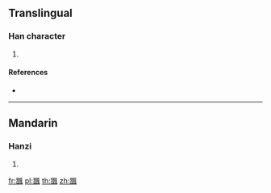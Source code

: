 {{character info/new}}
==Translingual==

===Han character===
{{Han char|rn=182|rad=風|as=11|sn=20|four=17610|canj=SAHNI}}

# {{defn|Han|sort=風11}}

====References====
* {{Han ref|kx=1414.160|dkj=43939|dj=1936.190|hdz=74491.100|uh=98C1|ud=39105|bh=F552|bd=62802}}

----

==Mandarin==

===Hanzi===
{{cmn-hanzi|pin=[[xí]] ([[xi2]])|wg=hsi<sup>2</sup>}}

# {{defn|lang=cmn|sort=風11}}

[[fr:飁]]
[[pl:飁]]
[[th:飁]]
[[zh:飁]]